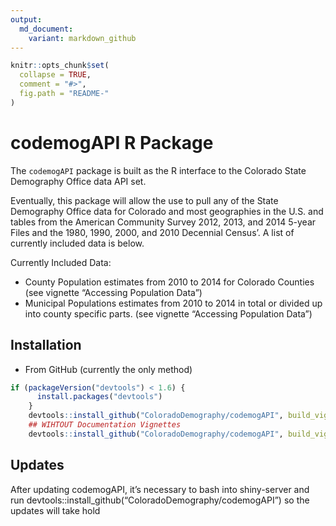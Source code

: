 ```yaml
---
output:
  md_document:
    variant: markdown_github
---
```


<!-- README.md is generated from README.Rmd. Please edit that file -->

```r
knitr::opts_chunk$set(
  collapse = TRUE,
  comment = "#>",
  fig.path = "README-"
)
```

# codemogAPI R Package


The `codemogAPI` package is built as the R interface to the Colorado State Demography Office data API set. 

Eventually, this package will allow the use to pull any of the State Demography Office data for Colorado and most geographies in the U.S. and tables from the American Community Survey 2012, 2013, and 2014 5-year Files and the 1980, 1990, 2000, and 2010 Decennial Census'.  A list of currently included data is below.

Currently Included Data:

* County Population estimates from 2010 to 2014 for Colorado Counties (see vignette "Accessing Population Data")
* Municipal Populations estimates from 2010 to 2014 in total or divided up into county specific parts. (see vignette "Accessing Population Data")


## Installation

* From GitHub (currently the only method)

```R
if (packageVersion("devtools") < 1.6) {
      install.packages("devtools")
    }
    devtools::install_github("ColoradoDemography/codemogAPI", build_vignettes = TRUE)
    ## WIHTOUT Documentation Vignettes
    devtools::install_github("ColoradoDemography/codemogAPI", build_vignettes = FALSE)
```

## Updates

After updating codemogAPI, it's necessary to bash into shiny-server and run devtools::install_github("ColoradoDemography/codemogAPI") so the updates will take hold
